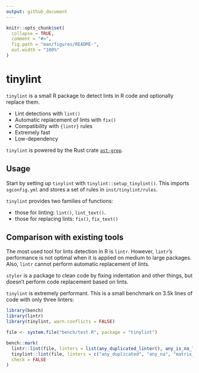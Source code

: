 ```yaml
---
output: github_document
---
```


<!-- README.md is generated from README.Rmd. Please edit that file -->

```r
knitr::opts_chunk$set(
  collapse = TRUE,
  comment = "#>",
  fig.path = "man/figures/README-",
  out.width = "100%"
)
```

# tinylint

`tinylint` is a small R package to detect lints in R code and optionally
replace them.

* Lint detections with `lint()`
* Automatic replacement of lints with `fix()`
* Compatibility with `{lintr}` rules
* Extremely fast
* Low-dependency

`tinylint` is powered by the Rust crate [`ast-grep`](https://ast-grep.github.io/).


## Usage

Start by setting up `tinylint` with `tinylint::setup_tinylint()`. This imports
`sgconfig.yml` and stores a set of rules in `inst/tinylint/rules`. 

`tinylint` provides two families of functions: 

* those for linting: `lint()`, `lint_text()`. 
* those for replacing lints: `fix()`, `fix_text()`


## Comparison with existing tools

The most used tool for lints detection in R is `lintr`. However, `lintr`'s 
performance is not optimal when it is applied on medium to large packages. Also,
`lintr` cannot perform automatic replacement of lints. 

`styler` is a package to clean code by fixing indentation and other things, but 
doesn't perform code replacement based on lints. 

`tinylint` is extremely performant. This is a small benchmark on 3.5k lines of 
code with only three linters:

```r
library(bench)
library(lintr)
library(tinylint, warn.conflicts = FALSE)

file <- system.file("bench/test.R", package = "tinylint")

bench::mark(
  lintr::lint(file, linters = list(any_duplicated_linter(), any_is_na_linter(), matrix_apply_linter())),
  tinylint::lint(file, linters = c("any_duplicated", "any_na", "matrix_apply"), open = FALSE),
  check = FALSE
)
```


